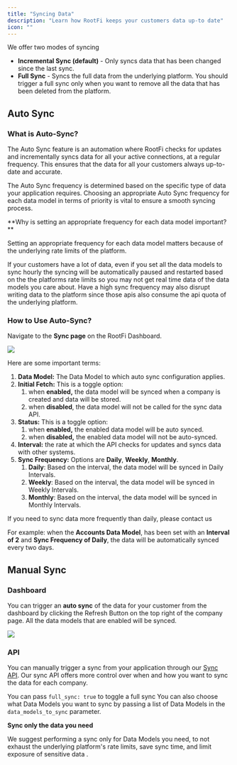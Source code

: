 ```yaml
---
title: "Syncing Data"
description: "Learn how RootFi keeps your customers data up-to date"
icon: ""
---
```


We offer two modes of syncing

- **Incremental Sync (default)** \- Only syncs data that has been changed since the last sync.
- **Full Sync** \- Syncs the full data from the underlying platform. You should trigger a full sync only when you want to remove all the data that has been deleted from the platform.

## Auto Sync

### What is Auto-Sync?

The Auto Sync feature is an automation where RootFi checks for updates and incrementally syncs data for all your active connections, at a regular frequency. This ensures that the data for all your customers always up-to-date and accurate.

The Auto Sync frequency is determined based on the specific type of data your application requires. Choosing an appropriate Auto Sync frequency for each data model in terms of priority is vital to ensure a smooth syncing process.

<Note>
   **Why is setting an appropriate frequency for each data model important?**

Setting an appropriate frequency for each data model matters because of the underlying rate limits of the platform.

If your customers have a lot of data, even if you set all the data models to sync hourly the syncing will be automatically paused and restarted based on the the platforms rate limits so you may not get real time data of the data models you care about. Have a high sync frequency may also disrupt writing data to the platform since those apis also consume the api quota of the underlying platform.

</Note>

### How to Use Auto-Sync?

Navigate to the **Sync page** on the RootFi Dashboard.

![](/images/sync_page.png)

Here are some important terms:

1. **Data Model:** The Data Model to which auto sync configuration applies.
2. **Initial Fetch:** This is a toggle option:
   1. when **enabled,** the data model will be synced when a company is created and data will be stored.
   2. when **disabled**, the data model will not be called for the sync data API.
3. **Status:** This is a toggle option:
   1. when **enabled,** the enabled data model will be auto synced.
   2. when **disabled,** the enabled data model will not be auto-synced.
4. **Interval:** the rate at which the API checks for updates and syncs data with other systems.
5. **Sync Frequency:** Options are **Daily**, **Weekly**, **Monthly**.
   1. **Daily**: Based on the interval, the data model will be synced in Daily Intervals.
   2. **Weekly**: Based on the interval, the data model will be synced in Weekly Intervals.
   3. **Monthly**: Based on the interval, the data model will be synced in Monthly Intervals.

<Note>If you need to sync data more frequently than daily, please contact us</Note>

For example: when the **Accounts Data Model**, has been set with an **Interval of 2** and **Sync Frequency of Daily**, the data will be automatically synced every two days.

## Manual Sync

### Dashboard

You can trigger an **auto sync** of the data for your customer from the dashboard by clicking the Refresh Button on the top right of the company page. All the data models that are enabled will be synced.

![](/images/81af569-image.png)

### API

You can manually trigger a sync from your application through our [Sync API](/api-reference/sync/sync-data). Our sync API offers more control over when and how you want to sync the data for each company.

You can pass `full_sync: true` to toggle a full sync
You can also choose what Data Models you want to sync by passing a list of Data Models in the `data_models_to_sync` parameter.

<Warning>

**Sync only the data you need**

We suggest performing a sync only for Data Models you need, to not exhaust the underlying platform's rate limits, save sync time, and limit exposure of sensitive data .

</Warning>

